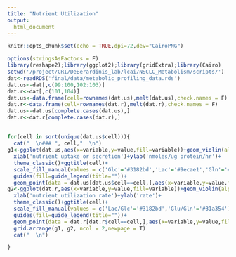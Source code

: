 ```yaml
---
title: "Nutrient Utilization"
output: 
  html_document
---
```


```r
knitr::opts_chunk$set(echo = TRUE,dpi=72,dev="CairoPNG")
```


```r
options(stringsAsFactors = F)
library(reshape2);library(ggplot2);library(gridExtra);library(Cairo)
setwd('/project/CRI/DeBerardinis_lab/lcai/NSCLC_Metabolism/scripts/')
dat<-readRDS('final/data/metabolic_profiling_data.rds')
dat.us<-dat[,c(99:100,102:103)]
dat.r<-dat[,c(101,104)]
dat.us<-data.frame(cell=rownames(dat.us),melt(dat.us),check.names = F)
dat.r<-data.frame(cell=rownames(dat.r),melt(dat.r),check.names = F)
dat.us<-dat.us[complete.cases(dat.us),]
dat.r<-dat.r[complete.cases(dat.r),]
```

##  {.tabset .tabset-dropdown}

```r
for(cell in sort(unique(dat.us$cell))){
  cat("  \n### ", cell,"  \n")
g1<-ggplot(dat.us,aes(x=variable,y=value,fill=variable))+geom_violin(alpha=0.1,lwd=0.2)+geom_boxplot(width=0.05,outlier.shape = NA,lwd=0.3,alpha=0.1)+
  xlab('nutrient uptake or secretion')+ylab('nmoles/ug protein/hr')+
  theme_classic()+ggtitle(cell)+
  scale_fill_manual(values = c('Glc'='#3182bd','Lac'='#9ecae1','Gln'='#31a354','Glu'='#a1d99b'))+
  guides(fill=guide_legend(title=""))+
  geom_point(data = dat.us[dat.us$cell==cell,],aes(x=variable,y=value,fill=variable),pch=21,colour="gray")
g2<-ggplot(dat.r,aes(x=variable,y=value,fill=variable))+geom_violin(alpha=0.1,lwd=0.2)+geom_boxplot(width=0.05,outlier.shape = NA,lwd=0.3,alpha=0.1)+
  xlab('nutrient utilization rate')+ylab('rate')+
  theme_classic()+ggtitle(cell)+
  scale_fill_manual(values = c('Lac/Glc'='#3182bd','Glu/Gln'='#31a354'))+
  guides(fill=guide_legend(title=""))+
  geom_point(data = dat.r[dat.r$cell==cell,],aes(x=variable,y=value,fill=variable),pch=21,colour="gray")
  grid.arrange(g1, g2, ncol = 2,newpage = T)
  cat("  \n")

}

```
